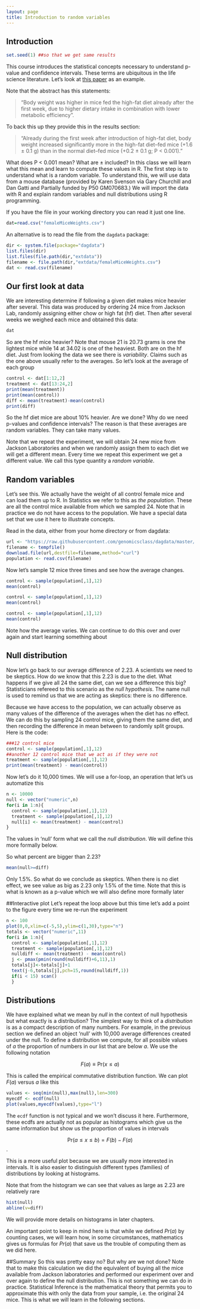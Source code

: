 ```yaml
---
layout: page
title: Introduction to random variables
---
```


## Introduction 

```r
set.seed(1) ##so that we get same results
```
This course introduces the statistical concepts necessary to understand p-value and confidence intervals. These terms are ubiquitous in the life science literature. Let's look at [this paper](http://diabetes.diabetesjournals.org/content/53/suppl_3/S215.full]) as an example. 

Note that the abstract has this statements: 

> "Body weight was higher in mice fed the high-fat diet already after the first week, due to higher dietary intake in combination with lower metabolic efficiency". 

To back this up they provide this in the results section:

> "Already during the first week after introduction of high-fat diet, body weight increased significantly more in the high-fat diet–fed mice (+1.6 ± 0.1 g) than in the normal diet–fed mice (+0.2 $\pm$ 0.1 g; P < 0.001)."

What does P < 0.001 mean? What are $\pm$ included? In this class we will learn what this mean and learn to compute these values in R. The first step is to understand what is a random variable. To understand this, we will use data from a mouse database (provided by Karen Svenson via Gary Churchill and Dan Gatti and Partially funded by P50 GM070683.) We will import the data with R and explain random variables and null distributions using R programming.

If you have the file in your working directory you can read it just one line.
```r
dat=read.csv("femaleMiceWeights.csv")
```

An alternative is to read the file from the `dagdata` package:
```r
dir <- system.file(package="dagdata")
list.files(dir)
list.files(file.path(dir,"extdata"))
filename <- file.path(dir,"extdata/femaleMiceWeights.csv")
dat <- read.csv(filename)
```


## Our first look at data

We are interesting determine if following a given diet makes mice heavier after several. This data was produced by ordering 24 mice from Jackson Lab, randomly assigning either chow or high fat (hf) diet. Then after several weeks we weighed each mice and obtained this data:

```r
dat
```

So are the hf mice heavier? Note that mouse 21 is 20.73 grams is one the lightest mice while 14 at 34.02 is one of the heaviest. Both are on the hf diet. Just from looking the data we see there is *variability*. Claims such as the one above usually refer to the averages. So let's look at the average of each group

```r
control <- dat[1:12,2]
treatment <- dat[13:24,2]
print(mean(treatment))
print(mean(control))
diff <- mean(treatment)-mean(control)
print(diff)
```

So the hf diet mice are about 10% heavier. Are we done? Why do we need p-values and confidence intervals? The reason is that these averages are random variables. They can take many values. 

Note that we repeat the experiment, we will obtain 24 new mice from Jackson Laboratories and when we randomly assign them to each diet we will get a different mean. Every time we repeat this experiment we get a different value. We call this type quantity a *random variable*. 

## Random variables

Let's see this. We actually have the weight of all control female mice and can load them up to R. In Statistics we refer to this as *the population*. These are all the control mice available from which we sampled 24. Note that in practice we do not have access to the population. We have a special data set that we use it here to illustrate concepts. 

Read in the data, either from your home directory or from dagdata:
```r
url <- "https://raw.githubusercontent.com/genomicsclass/dagdata/master/inst/extdata/femaleControlsPopulation.csv"
filename <- tempfile()
download.file(url,destfile=filename,method="curl")
population <- read.csv(filename)
```

Now let's sample 12 mice three times and see how the average changes.

```r
control <- sample(population[,1],12)
mean(control)

control <- sample(population[,1],12)
mean(control)

control <- sample(population[,1],12)
mean(control)
```

Note how the average varies. We can continue to do this over and over again and start learning something about 

## Null distribution

Now let's go back to our average difference of 2.23. A scientists we need to be skeptics. How do we know that this 2.23 is due to the diet. What happens if we give all 24 the same diet, can we see a difference this big? Statisticians refereed to this scenario as the *null hypothesis*. The name null is used to remind us that we are acting as skeptics: there is no difference. 

Because we have access to the population, we can actually observe as many values of the difference of the averages when the diet has no effect. We can do this by sampling 24 control mice, giving them the same diet, and then recording the difference in mean between to randomly split groups. Here is the code:

```r
###12 control mice
control <- sample(population[,1],12)
##another 12 control mice that we act as if they were not
treatment <- sample(population[,1],12)
print(mean(treatment) - mean(control))
```

Now let's do it 10,000 times. We will use a for-loop, an operation that let's us automatize this

```r
n <- 10000
null <- vector("numeric",n)
for(i in 1:n){
  control <- sample(population[,1],12)
  treatment <- sample(population[,1],12)
  null[i] <- mean(treatment) - mean(control)
}
```

The values in 'null' form what we call the *null distribution*. We will define this more formally below.

So what percent are bigger than 2.23?
```r
mean(null>=diff)
```

Only 1.5%. So what do we conclude as skeptics. When there is no diet effect, we see value as big as 2.23 only 1.5% of the time. Note that this is what is known as a p-value which we will also define more formally later

##Interactive plot
Let's repeat the loop above but this time let's add a point to the figure every time we re-run the experiment

```r
n <- 100
plot(0,0,xlim=c(-5,5),ylim=c(1,30),type="n")
totals <- vector("numeric",11)
for(i in 1:n){
  control <- sample(population[,1],12)
  treatment <- sample(population[,1],12)
  nulldiff <- mean(treatment) - mean(control)
  j <- pmax(pmin(round(nulldiff)+6,11),1)
  totals[j]<-totals[j]+1
  text(j-6,totals[j],pch=15,round(nulldiff,1))
  if(i < 15) scan()
  }
```


## Distributions

We have explained what we mean by *null* in the context of null hypothesis but what exactly is a distribution?
The simplest way to think of a *distribution* is as a compact description of many numbers. For example, in the previous section we defined an object 'null' with 10,000 average differences created under the null. To define a distribution we compute, for all possible values of $a$ the proportion of numbers in our list that are below $a$. We use the following notation

$$ F(a) \equiv \mbox{Pr}(x \leq a) $$

This is called the empirical commutative distribution function. We can plot $F(a)$ versus $a$ like this

```r
values <- seq(min(null),max(null),len=300)
myecdf <- ecdf(null)
plot(values,myecdf(values),type="l")
```

The `ecdf` function is not typical and we won't discuss it here. Furthermore, these ecdfs are actually not as popular as histograms which give us the same information but show us the proportion of values in intervals

$$\mbox{Pr}(a \leq x \leq b) = F(b)-F(a)$$.

This is a more useful plot because we are usually more interested in intervals. It is also easier to distinguish different types (families) of distributions by looking at histograms. 

Note that from the histogram we can see that values as large as 2.23 are relatively rare
```r
hist(null)
abline(v=diff)
```

We will provide more details on histograms in later chapters. 

An important point to keep in mind here is that while we defined $Pr(a)$ by counting cases, we will learn how, in some circumstances, mathematics gives us formulas for $Pr(a)$ that save us the trouble of computing them as we did here.

##Summary
So this was pretty easy no? But why are we not done? Note that to make this calculation we did the equivalent of buying all the mice available from Jackson laboratories and performed our experiment over and over again to define the null distribution. This is not something we can do in practice. Statistical Inference is the mathematical theory that permits you to approximate this with only the data from your sample, i.e. the original 24 mice. This is what we will learn in the following sections. 


















